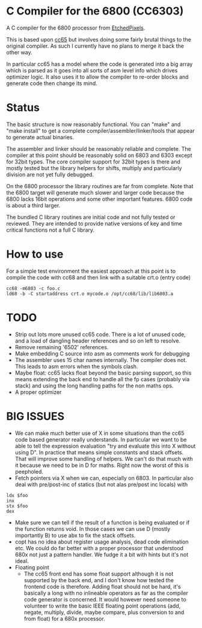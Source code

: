 = C Compiler for the 6800 (CC6303) =

A C compiler for the 6800 processor from [https://github.com/EtchedPixels/CC6303 EtchedPixels].

This is based upon [https://github.com/cc65/cc65 cc65] but involves doing some fairly brutal things to the original compiler. As such I currently have no plans to merge it back the other way.

In particular cc65 has a model where the code is generated into a big array which is parsed as it goes into all sorts of asm level info which drives optimizer logic. It also uses it to allow the compiler to re-order blocks and generate code then change its mind.

= Status =

The basic structure is now reasonably functional. You can "make" and "make install" to get a complete compiler/assembler/linker/tools that appear to generate actual binaries.

The assembler and linker should be reasonably reliable and complete. The compiler at this point should be reasonably solid on 6803 and 6303 except for 32bit types. The core compiler support for 32bit types is there and mostly tested but the library helpers for shifts, multiply and particularly division are not yet fully debugged.

On the 6800 processor the library routines are far from complete. Note that the 6800 target will generate much slower and larger code because the 6800 lacks 16bit operations and some other important features. 6800 code is about a third larger.

The bundled C library routines are initial code and not fully tested or reviewed. They are intended to provide native versions of key and time critical functions not a full C library.

= How to use =

For a simple test environment the easiest approach at this point is to compile the code with cc68 and then link with a suitable crt.o (entry code)
<pre>
cc68 -m6803 -c foo.c
ld68 -b -C startaddress crt.o mycode.o /opt/cc68/lib/lib6803.a
</pre>

= TODO =

* Strip out lots more unused cc65 code. There is a lot of unused code, and a load of dangling header references and so on left to resolve.
* Remove remaining '6502' references.
* Make embedding C source into asm as comments work for debugging
* The assembler uses 15 char names internally. The compiler does not. This leads to asm errors when the symbols clash.
* Maybe float: cc65 lacks float beyond the basic parsing support, so this   means extending the back end to handle all the fp cases (probably via stack) and using the long handling paths for the non maths ops.
* A proper optimizer

= BIG ISSUES =

* We can make much better use of X in some situations than the cc65 code based generator really understands. In particular we want to be able to tell the expression evaluation "try and evaluate this into X without using D". In practice that means simple constants and stack offsets. That will improve some handling of helpers. We can't do that much with it because we need to be in D for maths. Right now the worst of this is peepholed.
* Fetch pointers via X when we can, especially on 6803. In particular also deal with pre/post-inc of statics (but not alas pre/post inc locals) with

<pre>
ldx $foo
inx
stx $foo
dex
</pre>

* Make sure we can tell if the result of a function is being evaluated or if the function returns void. In those cases we can use D (mostly importantly  B) to use abx to fix the stack offsets.
* copt has no idea about register usage analysis, dead code elimination etc. We could do far better with a proper processor that understood 680x not just a pattern handler. We fudge it a bit with hints but it's not ideal.
* Floating point
** The cc65 front end has some float support although it is not supported by the back end, and I don't know how tested the frontend code is therefore. Adding float should not be hard, it's basically a long with no inlineable operators as far as the compiler code generator is concerned. It would however need someone to volunteer to write the basic IEEE floating point operations (add, negate, multiply, divide, maybe compare, plus conversion to and from float) for a 680x processor.
